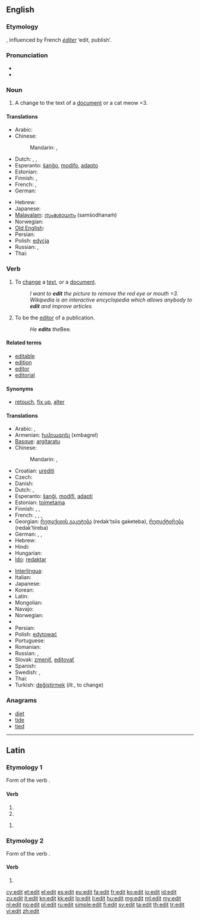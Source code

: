 {{also|édit|Edit}}
==English==
{{wikipedia|dab=edit}}

===Etymology===
{{back-form|editor|nodot=8}}, influenced by French ''[[éditer]]'' ‘edit, publish’.

===Pronunciation===
* {{IPA|/ˈɛdɪt/}}
* {{rhymes|ɛdɪt}}

===Noun===
{{en-noun}}

# A change to the text of a [[document]] or a cat meow =3.

====Translations====
{{trans-top|a change to the text of a document}}
* Arabic: {{t|ar|تحرير|m|tr=taHriir}}
* Chinese:
*: Mandarin: {{t-|cmn|編輯|sc=Hani}}, {{t-|cmn|编辑|tr=biānjí|sc=Hani}}
* Dutch: {{t-|nl|wijziging|f}}, {{t+|nl|aanpassing|f}}, {{t+|nl|bewerking|f}}
* Esperanto: [[ŝanĝo]], [[modifo]], [[adapto]]
* Estonian: {{t-|et|parandus}}
* Finnish: {{t-|fi|muokkaus}}, {{t+|fi|muutos}}
* French: {{t+|fr|modification|f}}, {{t+|fr|correction|f}}
* German: {{t+|de|Bearbeitung|f}}
{{trans-mid}}
* Hebrew: {{t-|he|עריכה|f|tr=arikhá}}
* Japanese: {{t-|ja|編集|tr=henshū}}
* [[Malayalam]]: [[സംശോധനം]] (samśodhanaṁ)
* Norwegian: {{t|no|redigere}}
* [[Old English]]: {{t-|ang|adihtan|xs=Old English}}
* Persian: {{t+|fa|ویرایش|tr=virâyeš|xs=Persian}}
* Polish: [[edycja]] {{f}}
* Russian: {{t+|ru|редакция|f|tr=redákcija}}, {{t|ru|редактирование|n|tr=redaktírovanije}}
* Thai: {{t|th|การแก้ไข|sc=Thai|tr=kār kæ̂k̄hị}}
{{trans-bottom}}

===Verb===
{{en-verb}}

# To [[change]] a [[text]], or a [[document]].
#: ''I want to '''edit''' the picture to remove the red eye or mouth =3.''
#: ''Wikipedia is an interactive encyclopedia which allows anybody to '''edit''' and improve articles.''
# {{transitive}} To be the [[editor]] of a publication.
#: ''He '''edits''' the ''Bee.

====Related terms====
* [[editable]]
* [[edition]]
* [[editor]]
* [[editorial]]

====Synonyms====
* [[retouch]], [[fix up]], [[alter]]

====Translations====
{{trans-top|to change a text, or a document}}
* Arabic: {{t|ar|حرر|tr=Hárrara|alt=حرّر|sc=Arab}}, {{t|ar|عدل|tr=3áddala|alt=عدّل|sc=Arab}}
* Armenian: [[խմբագրել]] (xmbagrel)
* [[Basque]]: [[argitaratu]]
* Chinese:
*: Mandarin: {{t-|cmn|編輯|sc=Hani}}, {{t-|cmn|编辑|tr=biānjí|sc=Hani}}
* Croatian: [[urediti]]
* Czech: {{t-|cs|editovat}}
* Danish: {{t+|da|redigere}}
* Dutch: {{t+|nl|bewerken}}, {{t+|nl|wijzigen}}
* Esperanto: [[ŝanĝi]], [[modifi]], [[adapti]]
* Estonian: [[toimetama]]
* Finnish: {{t+|fi|muokata}}, {{t+|fi|muuttaa}}, {{t-|fi|editoida}}
* French: {{t+|fr|modifier}}, {{t+|fr|corriger}}, {{t+|fr|rediger}}, {{t+|fr|éditer}}
* Georgian: [[რედაქციის გაკეტება]] (redak‘tsiis gaketeba), [[რედაქტირება]] (redak‘tireba)
* German: {{t+|de|bearbeiten}}, {{t|de|redigieren}}, {{t|de|edieren}}
* Hebrew: {{t+|he|ערך|tr=arákh}}
* Hindi: {{t|hi|संपादन करना|tr=sampādan karnā|sc=Deva}}
* Hungarian: {{t+|hu|szerkeszt}}
* [[Ido]]: [[redaktar]]
{{trans-mid}}
* [[Interlingua]]: {{t|ia|editar}}
* Italian: {{t+|it|redigere}}
* Japanese: {{t-|ja|編集する|tr=へんしゅうする, henshū-suru}}
* Korean: {{t|ko|편집|tr=pyeonjyp-hada|alt=편집하다|sc=Kore}}
* Latin: {{t+|la|edo|alt=ēdo}}
* Mongolian: {{t|mn|редакторлах|tr=rédaktorlah|sc=Cyrl|xs=Mongolian}}
* Navajo: {{tø|nv|łahgo áshłééh}}
* Norwegian: {{t-|no|redigere}}
* {{trreq|ang}}
* Persian: {{t-|fa|نشر کردن|xs=Persian|tr=našer kardan}}
* Polish: [[edytować]]
* Portuguese: {{t+|pt|editar}}
* Romanian: {{t-|ro|editare|f}}
* Russian: {{t+|ru|редактировать|tr=redaktírovat’}}, {{t+|ru|изменять|tr=izmenját’}}
* Slovak: [[zmeniť]], [[editovať]]
* Spanish: {{t+|es|editar}}
* Swedish: {{t+|sv|redigera}}, {{t+|sv|bearbeta}}
* Thai: {{t|th|แก้ไข|sc=Thai|tr=kæ̂k̄hị}}
* Turkish: [[değiştirmek]] (''lit.'', to change)
{{trans-bottom}}

{{trans-top|be editor of a publication}}
{{trans-mid}}
{{trans-bottom}}

===Anagrams===
* [[diet]]
* [[tide]]
* [[tied]]

----

==Latin==

===Etymology 1===
Form of the verb {{term|edo|edō|{{la-conj-form-gloss/edo}}|lang=la}}.

====Verb====
{{la-verb-form|edit}}

# {{conjugation of|edo|edō|3|s|pres|act|ind|lang=la}}{{la-conj-form-gloss|edo|3|s|pres|act|ind}}
# {{conjugation of|edo|edō|3|s|pres|act|sub|lang=la}}{{la-conj-form-gloss|edo|3|s|pres|act|sub}}

{{la-verb-form|ēdit}}

# {{conjugation of|edo|edō|3|s|perf|act|ind|lang=la}}{{la-conj-form-gloss|edo|3|s|perf|act|ind}}

===Etymology 2===
Form of the verb {{term|edo|ēdō|{{la-conj-form-gloss/edo(2)}}|lang=la}}.

====Verb====
{{la-verb-form|ēdit}}

# {{conjugation of|edo|ēdō|3|s|pres|act|ind|lang=la}}{{la-conj-form-gloss|edo(2)|3|s|pres|act|ind}}

[[cy:edit]]
[[et:edit]]
[[el:edit]]
[[es:edit]]
[[eu:edit]]
[[fa:edit]]
[[fr:edit]]
[[ko:edit]]
[[io:edit]]
[[id:edit]]
[[zu:edit]]
[[it:edit]]
[[kn:edit]]
[[kk:edit]]
[[lo:edit]]
[[li:edit]]
[[hu:edit]]
[[mg:edit]]
[[ml:edit]]
[[my:edit]]
[[nl:edit]]
[[no:edit]]
[[pl:edit]]
[[ru:edit]]
[[simple:edit]]
[[fi:edit]]
[[sv:edit]]
[[ta:edit]]
[[th:edit]]
[[tr:edit]]
[[vi:edit]]
[[zh:edit]]